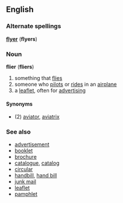 ==English==
===Alternate spellings===
'''[[flyer]]''' ('''flyers''')

===Noun===
'''flier''' ('''fliers''')

#something that [[fly|flies]]
#someone who [[pilot]]s or [[ride]]s in an [[airplane]]
#a [[leaflet]], often for [[advertising]]

====Synonyms====
*(2) [[aviator]], [[aviatrix]]

===See also===
*[[advertisement]]
*[[booklet]]
*[[brochure]]
*[[catalogue]], [[catalog]]
*[[circular]]
*[[handbill]], [[hand bill]]
*[[junk mail]]
*[[leaflet]]
*[[pamphlet]]